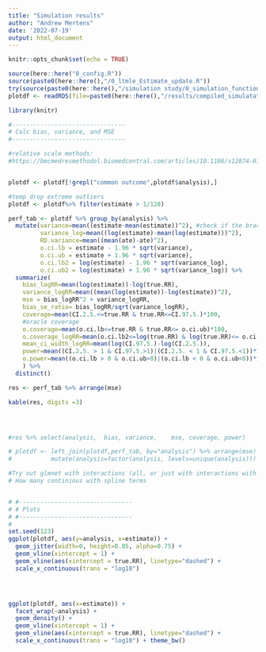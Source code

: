 ```yaml
---
title: "Simulation results"
author: "Andrew Mertens"
date: '2022-07-19'
output: html_document
---
```


```r
knitr::opts_chunk$set(echo = TRUE)
```


```r

source(here::here("0_config.R"))
source(paste0(here::here(),"/0_ltmle_Estimate_update.R"))
try(source(paste0(here::here(),"/simulation study/0_simulation_functions.R")))
plotdf <- readRDS(file=paste0(here::here(),"/results/compiled_simulatation_results.rds"))

library(knitr)

#--------------------------------
# Calc bias, variance, and MSE
#--------------------------------

#relative scale methods:
#https://bmcmedresmethodol.biomedcentral.com/articles/10.1186/s12874-018-0519-5


plotdf <- plotdf[!grepl("common outcome",plotdf$analysis),] 

#temp drop extreme outliers
plotdf <- plotdf%>% filter(estimate > 1/128)

perf_tab <- plotdf %>% group_by(analysis) %>%
  mutate(variance=mean((estimate-mean(estimate))^2), #check if the brackets in this formula are right
         variance_log=mean((log(estimate)-mean(log(estimate)))^2),
         RD.variance=mean((mean(ate)-ate)^2),
         o.ci.lb = estimate - 1.96 * sqrt(variance),
         o.ci.ub = estimate + 1.96 * sqrt(variance),
         o.ci.lb2 = log(estimate) - 1.96 * sqrt(variance_log),
         o.ci.ub2 = log(estimate) + 1.96 * sqrt(variance_log)) %>%
  summarize(
    bias_logRR=mean(log(estimate))-log(true.RR),
    variance_logRR=mean((mean(log(estimate))-log(estimate))^2),
    mse = bias_logRR^2 + variance_logRR,
    bias_se_ratio= bias_logRR/sqrt(variance_logRR),
    coverage=mean(CI.2.5.<=true.RR & true.RR<=CI.97.5.)*100,
    #oracle coverage
    o.coverage=mean(o.ci.lb<=true.RR & true.RR<= o.ci.ub)*100,
    o.coverage_logRR=mean(o.ci.lb2<=log(true.RR) & log(true.RR)<= o.ci.ub2)*100,
    mean_ci_width_logRR=mean(log(CI.97.5.)-log(CI.2.5.)),
    power=mean((CI.2.5. > 1 & CI.97.5.>1)|(CI.2.5. < 1 & CI.97.5.<1))*100,
    o.power=mean((o.ci.lb > 0 & o.ci.ub>0)|(o.ci.lb < 0 & o.ci.ub<0))*100
    ) %>%
  distinct()

res <- perf_tab %>% arrange(mse)

kable(res, digits =3)




#res %>% select(analysis,  bias, variance,    mse, coverage, power)

# plotdf <- left_join(plotdf,perf_tab, by="analysis") %>% arrange(mse) %>%
#           mutate(analysis=factor(analysis, levels=unique(analysis)))

#Try out glmnet with interactions (all, or just with interactions with A)
# How many continious with spline terms


# #--------------------------------
# # Plots
# #--------------------------------
# 
set.seed(123)
ggplot(plotdf, aes(y=analysis, x=estimate)) +
  geom_jitter(width=0, height=0.05, alpha=0.75) +
  geom_vline(xintercept = 1) +
  geom_vline(aes(xintercept = true.RR), linetype="dashed") +
  scale_x_continuous(trans = "log10")




ggplot(plotdf, aes(x=estimate)) +
  facet_wrap(~analysis) +
  geom_density() +
  geom_vline(xintercept = 1) +
  geom_vline(aes(xintercept = true.RR), linetype="dashed") +
  scale_x_continuous(trans = "log10") + theme_bw()




```
